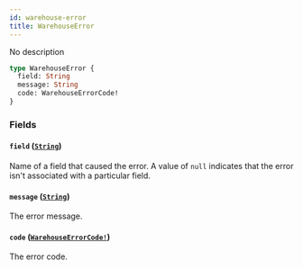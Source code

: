 ```yaml
---
id: warehouse-error
title: WarehouseError
---
```


No description

```graphql
type WarehouseError {
  field: String
  message: String
  code: WarehouseErrorCode!
}
```

### Fields

#### `field` ([`String`](/docs/developer/api-reference/scalars/string))

Name of a field that caused the error. A value of `null` indicates that the error isn't associated with a particular field.

#### `message` ([`String`](/docs/developer/api-reference/scalars/string))

The error message.

#### `code` ([`WarehouseErrorCode!`](/docs/developer/api-reference/enums/warehouse-error-code))

The error code.
